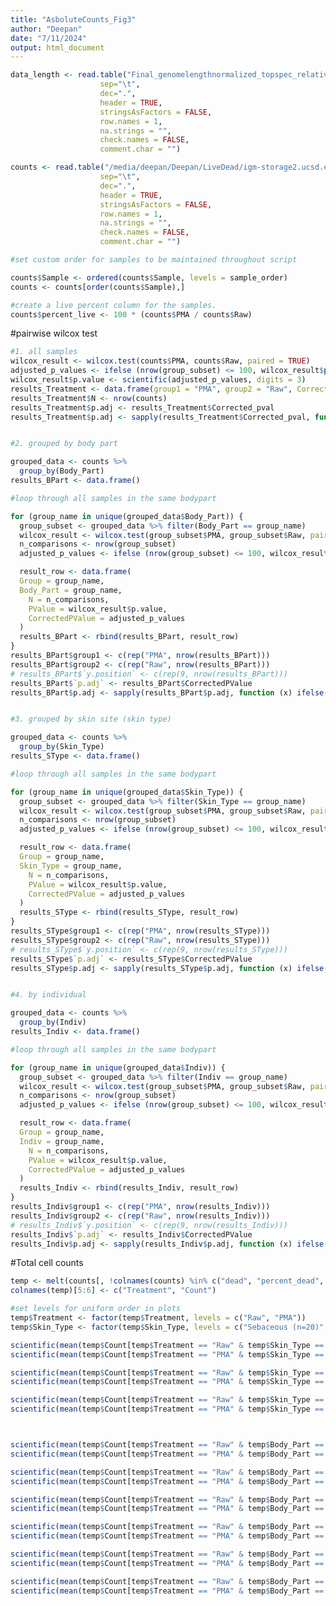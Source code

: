 ```yaml
---
title: "AsboluteCounts_Fig3"
author: "Deepan"
date: "7/11/2024"
output: html_document
---
```


```r

data_length <- read.table("Final_genomelengthnormalized_topspec_relative.tsv",
                    sep="\t", 
                    dec=".", 
                    header = TRUE,
                    stringsAsFactors = FALSE,
                    row.names = 1,
                    na.strings = "",
                    check.names = FALSE, 
                    comment.char = "")

counts <- read.table("/media/deepan/Deepan/LiveDead/igm-storage2.ucsd.edu/220428_A00953_0539_AHMNLKDSX3/BIOM_files/ZebraFilter/Final_CellCounts.tsv",
                    sep="\t", 
                    dec=".", 
                    header = TRUE,
                    stringsAsFactors = FALSE,
                    row.names = 1,
                    na.strings = "",
                    check.names = FALSE, 
                    comment.char = "")

#set custom order for samples to be maintained throughout script

counts$Sample <- ordered(counts$Sample, levels = sample_order)
counts <- counts[order(counts$Sample),]

#create a live percent column for the samples. 
counts$percent_live <- 100 * (counts$PMA / counts$Raw)
```


#pairwise wilcox test 

```r

#1. all samples
wilcox_result <- wilcox.test(counts$PMA, counts$Raw, paired = TRUE)
adjusted_p_values <- ifelse (nrow(group_subset) <= 100, wilcox_result$p.value, p.adjust(wilcox_result$p.value, method = "bonferroni", n = n_comparisons)) #pvalue correction
wilcox_result$p.value <- scientific(adjusted_p_values, digits = 3)
results_Treatment <- data.frame(group1 = "PMA", group2 = "Raw", Corrected_pval = as.double(wilcox_result$p.value), y.position = 6)
results_Treatment$N <- nrow(counts)
results_Treatment$p.adj <- results_Treatment$Corrected_pval
results_Treatment$p.adj <- sapply(results_Treatment$Corrected_pval, function (x) ifelse(x <= 0.05, ifelse (x <= 0.01, ifelse(x <= 0.001, "***", "**"), "*"), "ns")) #passed to box plot


#2. grouped by body part

grouped_data <- counts %>%
  group_by(Body_Part)
results_BPart <- data.frame()

#loop through all samples in the same bodypart

for (group_name in unique(grouped_data$Body_Part)) {
  group_subset <- grouped_data %>% filter(Body_Part == group_name)
  wilcox_result <- wilcox.test(group_subset$PMA, group_subset$Raw, paired = TRUE)
  n_comparisons <- nrow(group_subset)
  adjusted_p_values <- ifelse (nrow(group_subset) <= 100, wilcox_result$p.value, p.adjust(wilcox_result$p.value, method = "bonferroni", n = n_comparisons))

  result_row <- data.frame(
  Group = group_name,
  Body_Part = group_name,
    N = n_comparisons,
    PValue = wilcox_result$p.value,
    CorrectedPValue = adjusted_p_values
  )
  results_BPart <- rbind(results_BPart, result_row)
}
results_BPart$group1 <- c(rep("PMA", nrow(results_BPart)))
results_BPart$group2 <- c(rep("Raw", nrow(results_BPart)))
# results_BPart$`y.position` <- c(rep(9, nrow(results_BPart)))
results_BPart$`p.adj` <- results_BPart$CorrectedPValue
results_BPart$p.adj <- sapply(results_BPart$p.adj, function (x) ifelse(x <= 0.05, ifelse (x <= 0.01, ifelse(x <= 0.001, "***", "**"), "*"), "ns")) #passed to box plot


#3. grouped by skin site (skin type)

grouped_data <- counts %>%
  group_by(Skin_Type)
results_SType <- data.frame()

#loop through all samples in the same bodypart

for (group_name in unique(grouped_data$Skin_Type)) {
  group_subset <- grouped_data %>% filter(Skin_Type == group_name)
  wilcox_result <- wilcox.test(group_subset$PMA, group_subset$Raw, paired = TRUE)
  n_comparisons <- nrow(group_subset)
  adjusted_p_values <- ifelse (nrow(group_subset) <= 100, wilcox_result$p.value, p.adjust(wilcox_result$p.value, method = "BY", n = n_comparisons))

  result_row <- data.frame(
  Group = group_name,
  Skin_Type = group_name,
    N = n_comparisons,
    PValue = wilcox_result$p.value,
    CorrectedPValue = adjusted_p_values
  )
  results_SType <- rbind(results_SType, result_row)
}
results_SType$group1 <- c(rep("PMA", nrow(results_SType)))
results_SType$group2 <- c(rep("Raw", nrow(results_SType)))
# results_SType$`y.position` <- c(rep(9, nrow(results_SType)))
results_SType$`p.adj` <- results_SType$CorrectedPValue
results_SType$p.adj <- sapply(results_SType$p.adj, function (x) ifelse(x <= 0.05, ifelse (x <= 0.01, ifelse(x <= 0.001, "***", "**"), "*"), "ns")) #passed to box plot


#4. by individual

grouped_data <- counts %>%
  group_by(Indiv)
results_Indiv <- data.frame()

#loop through all samples in the same bodypart

for (group_name in unique(grouped_data$Indiv)) {
  group_subset <- grouped_data %>% filter(Indiv == group_name)
  wilcox_result <- wilcox.test(group_subset$PMA, group_subset$Raw, paired = TRUE)
  n_comparisons <- nrow(group_subset)
  adjusted_p_values <- ifelse (nrow(group_subset) <= 100, wilcox_result$p.value, p.adjust(wilcox_result$p.value, method = "bonferroni", n = n_comparisons))

  result_row <- data.frame(
  Group = group_name,
  Indiv = group_name,
    N = n_comparisons,
    PValue = wilcox_result$p.value,
    CorrectedPValue = adjusted_p_values
  )
  results_Indiv <- rbind(results_Indiv, result_row)
}
results_Indiv$group1 <- c(rep("PMA", nrow(results_Indiv)))
results_Indiv$group2 <- c(rep("Raw", nrow(results_Indiv)))
# results_Indiv$`y.position` <- c(rep(9, nrow(results_Indiv)))
results_Indiv$`p.adj` <- results_Indiv$CorrectedPValue
results_Indiv$p.adj <- sapply(results_Indiv$p.adj, function (x) ifelse(x <= 0.05, ifelse (x <= 0.01, ifelse(x <= 0.001, "***", "**"), "*"), "ns")) #passed to box plot

```

#Total cell counts

```r
temp <- melt(counts[, !colnames(counts) %in% c("dead", "percent_dead", "frac_liv", "percent_live")])
colnames(temp)[5:6] <- c("Treatment", "Count")

#set levels for uniform order in plots
temp$Treatment <- factor(temp$Treatment, levels = c("Raw", "PMA"))
temp$Skin_Type <- factor(temp$Skin_Type, levels = c("Sebaceous (n=20)", "Moist (n=16)", "Dry (n=8)"))

scientific(mean(temp$Count[temp$Treatment == "Raw" & temp$Skin_Type == "Sebaceous (n=20)"]))
scientific(mean(temp$Count[temp$Treatment == "PMA" & temp$Skin_Type == "Sebaceous (n=20)"]))

scientific(mean(temp$Count[temp$Treatment == "Raw" & temp$Skin_Type == "Moist (n=16)"]))
scientific(mean(temp$Count[temp$Treatment == "PMA" & temp$Skin_Type == "Moist (n=16)"]))

scientific(mean(temp$Count[temp$Treatment == "Raw" & temp$Skin_Type == "Dry (n=8)"]))
scientific(mean(temp$Count[temp$Treatment == "PMA" & temp$Skin_Type == "Dry (n=8)"]))



scientific(mean(temp$Count[temp$Treatment == "Raw" & temp$Body_Part == "Forehead (n=10)"]))
scientific(mean(temp$Count[temp$Treatment == "PMA" & temp$Body_Part == "Forehead (n=10)"]))

scientific(mean(temp$Count[temp$Treatment == "Raw" & temp$Body_Part == "Upper Back (n=10)"]))
scientific(mean(temp$Count[temp$Treatment == "PMA" & temp$Body_Part == "Upper Back (n=10)"]))

scientific(mean(temp$Count[temp$Treatment == "Raw" & temp$Body_Part == "Antecubital Crease (n=8)"]))
scientific(mean(temp$Count[temp$Treatment == "PMA" & temp$Body_Part == "Antecubital Crease (n=8)"]))

scientific(mean(temp$Count[temp$Treatment == "Raw" & temp$Body_Part == "Popliteal Crease (n=8)"]))
scientific(mean(temp$Count[temp$Treatment == "PMA" & temp$Body_Part == "Popliteal Crease (n=8)"]))

scientific(mean(temp$Count[temp$Treatment == "Raw" & temp$Body_Part == "Forearm (n=6)"]))
scientific(mean(temp$Count[temp$Treatment == "PMA" & temp$Body_Part == "Forearm (n=6)"]))

scientific(mean(temp$Count[temp$Treatment == "Raw" & temp$Body_Part == "Abdomen (n=2)"]))
scientific(mean(temp$Count[temp$Treatment == "PMA" & temp$Body_Part == "Abdomen (n=2)"]))

```


